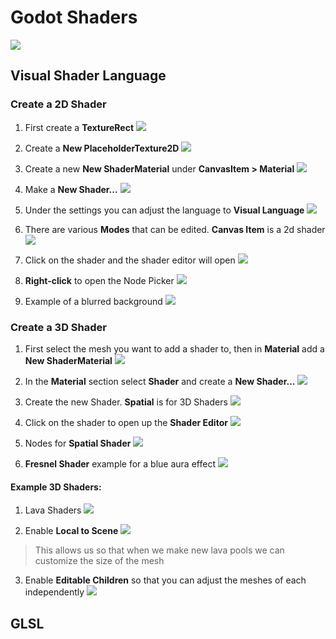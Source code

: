 # Godot Shaders

![](./assets/shaders-info.png)
## Visual Shader Language
### Create a 2D Shader

1. First create a **TextureRect**
![](./assets/create-texture-rect.png)

2. Create a **New PlaceholderTexture2D**
![](./assets/add-placeholder.png)

3. Create a new **New ShaderMaterial** under **CanvasItem > Material**
![](./assets/create-a-new-shader-texture.png)

4. Make a **New Shader...**
![](./assets/make-shader.png)

5. Under the settings you can adjust the language to **Visual Language**
![](./assets/create-visual-shader.png)

6. There are various **Modes** that can be edited. **Canvas Item** is a 2d shader
![](./assets/shader-mode-options.png)

7. Click on the shader and the shader editor will open
![](./assets/shader-editor.png)

8. **Right-click** to open the Node Picker
![](./assets/node-picker.png)

9. Example of a blurred background 
![](./assets/example-blurred-background-shader.png)

### Create a 3D Shader
1. First select the mesh you want to add a shader to, then in **Material** add a **New ShaderMaterial**
![](./assets/add-new-shader-to-mesh.png)

2. In the **Material** section select **Shader** and create a **New Shader...**
![](./assets/material-edit-3d-shader.png)

3. Create the new Shader. **Spatial** is for 3D Shaders
![](./assets/create-3d-shader.png)

4. Click on the shader to open up the **Shader Editor**
![](./assets/open-shading-editor.png)

5. Nodes for **Spatial Shader**
![](./assets/spatial-shader.png)

6. **Fresnel Shader** example for a blue aura effect
![](./assets/3d-shader-example.png)

#### Example 3D Shaders:

1. Lava Shaders
![](./assets/lava-shaders.png)

2. Enable **Local to Scene**
![](./assets/local-to-scene.png)
> This allows us so that when we make new lava pools we can customize the size of the mesh

3. Enable **Editable Children** so that you can adjust the meshes of each independently
![](./assets/editable-children.png)

## GLSL